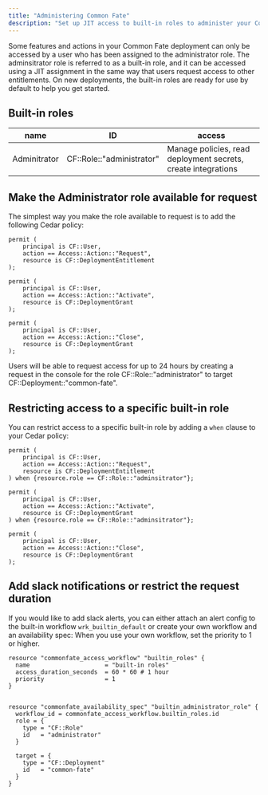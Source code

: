 ```yaml
---
title: "Administering Common Fate"
description: "Set up JIT access to built-in roles to administer your Common Fate deployment."
---
```


Some features and actions in your Common Fate deployment can only be accessed by a user who has been assigned to the administrator role.
The adminsitrator role is referred to as a built-in role, and it can be accessed using a JIT assignment in the same way that users request access to other entitlements.
On new deployments, the built-in roles are ready for use by default to help you get started.

## Built-in roles

| name         | ID                        | access |
| ------------ | ------------------------- | ------ |
| Adminitrator | CF::Role::"administrator" | Manage policies, read deployment secrets, create integrations    |

## Make the Administrator role available for request

The simplest way you make the role available to request is to add the following Cedar policy:

```cedar
permit (
    principal is CF::User,
    action == Access::Action::"Request",
    resource is CF::DeploymentEntitlement
);

permit (
    principal is CF::User,
    action == Access::Action::"Activate",
    resource is CF::DeploymentGrant
);

permit (
    principal is CF::User,
    action == Access::Action::"Close",
    resource is CF::DeploymentGrant
);
```

Users will be able to request access for up to 24 hours by creating a request in the console for the role CF::Role::"administrator" to target CF::Deployment::"common-fate".

## Restricting access to a specific built-in role

You can restrict access to a specific built-in role by adding a `when` clause to your Cedar policy:

```cedar
permit (
    principal is CF::User,
    action == Access::Action::"Request",
    resource is CF::DeploymentEntitlement
) when {resource.role == CF::Role::"adminsitrator"};

permit (
    principal is CF::User,
    action == Access::Action::"Activate",
    resource is CF::DeploymentGrant
) when {resource.role == CF::Role::"adminsitrator"};

permit (
    principal is CF::User,
    action == Access::Action::"Close",
    resource is CF::DeploymentGrant
);
```

## Add slack notifications or restrict the request duration

If you would like to add slack alerts, you can either attach an alert config to the built-in workflow `wrk_builtin_default` or create your own workflow and an availability spec:
When you use your own workflow, set the priority to 1 or higher.

```hcl
resource "commonfate_access_workflow" "builtin_roles" {
  name                     = "built-in roles"
  access_duration_seconds  = 60 * 60 # 1 hour
  priority                 = 1
}


resource "commonfate_availability_spec" "builtin_administrator_role" {
  workflow_id = commonfate_access_workflow.builtin_roles.id
  role = {
    type = "CF::Role"
    id   = "administrator"
  }

  target = {
    type = "CF::Deployment"
    id   = "common-fate"
  }
}
```
